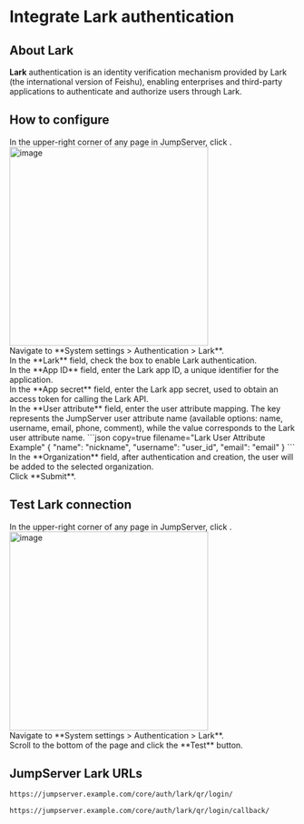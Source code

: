 # Integrate Lark authentication <Icon name="xpackTip"/>

## About Lark

**Lark** authentication is an identity verification mechanism provided by Lark (the international version of Feishu), enabling enterprises and third-party applications to authenticate and authorize users through Lark. 

## How to configure

<Steps>

<div>
In the upper-right corner of any page in JumpServer, click <Icon name="settings"/>.
<img src="/images/docs/admin-guides/system-settings/nav-settings.png" alt="image" width="350"/>
</div>

<div>
Navigate to **System settings > Authentication > Lark**.
</div>

<div>
In the **Lark** field, check the box to enable Lark authentication.
</div>

<div>
In the **App ID** field, enter the Lark app ID, a unique identifier for the application.
</div>

<div>
In the **App secret** field, enter the Lark app secret, used to obtain an access token for calling the Lark API.
</div>

<div>
In the **User attribute** field, enter the user attribute mapping. The key represents the JumpServer user attribute name (available options: name, username, email, phone, comment), while the value corresponds to the Lark user attribute name.
```json copy=true filename="Lark User Attribute Example"
{
  "name": "nickname",
  "username": "user_id",
  "email": "email"
}
```
</div>

<div>
In the **Organization** field, after authentication and creation, the user will be added to the selected organization.
</div>

<div>
Click **Submit**.
</div>

</Steps>

## Test Lark connection

<Steps>

<div>
In the upper-right corner of any page in JumpServer, click <Icon name="settings"/>.
<img src="/images/docs/admin-guides/system-settings/nav-settings.png" alt="image" width="350"/>
</div>

<div>
Navigate to **System settings > Authentication > Lark**.
</div>

<div>
Scroll to the bottom of the page and click the **Test** button.
</div>

</Steps>

## JumpServer Lark URLs

```md filename="QR Login URL"
https://jumpserver.example.com/core/auth/lark/qr/login/
```

```md filename="QR Login Success Callback URL"
https://jumpserver.example.com/core/auth/lark/qr/login/callback/
```
